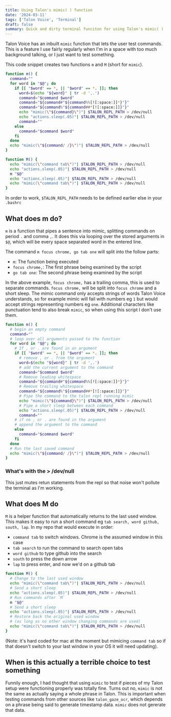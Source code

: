 ```yaml
---
title: Using Talon's mimic( ) function
date: '2024-03-11'
tags: ['Talon Voice', 'Terminal']
draft: false
summary: Quick and dirty terminal funciton for using Talon's mimic( )
---
```


Talon Voice has an inbuilt `mimic` function that lets the user test commands. This is a feature I use fairly regularly when I'm in a space with too much background talking, or I just want to test something.

This code snippet creates two functions `m` and `M` (short for `mimic`).

```bash
function m() {
  command=""
  for word in "$@"; do
    if [[ "$word" == *, || "$word" == *. ]]; then
      word=$(echo "${word}" | tr -d ',.')
      command="$command $word"
      command="${command#"${command%%[![:space:]]*}"}"
      command="${command%"${command##*[![:space:]]}"}"
      echo "mimic(\"${command}\")"| $TALON_REPL_PATH > /dev/null
      echo "actions.sleep(.05)"| $TALON_REPL_PATH > /dev/null
      command="" 
    else
      command="$command $word"
    fi
  done
  echo "mimic(\"${command/ /}\")"| $TALON_REPL_PATH > /dev/null
}

function M() {
  echo "mimic(\"command tab\")"| $TALON_REPL_PATH > /dev/null
  echo "actions.sleep(.05)"| $TALON_REPL_PATH > /dev/null
  m "$@"
  echo "actions.sleep(.05)"| $TALON_REPL_PATH > /dev/null
  echo "mimic(\"command tab\")"| $TALON_REPL_PATH > /dev/null
}
```

In order to work, `$TALON_REPL_PATH` needs to be defined earlier else in your `.bashrc`

## What does m do?

`m` is a function that pipes a sentence into mimic, splitting commands on period `.` and comma `,`. It does this via looping over the stored arguments in `$@`, which will be every space separated word in the entered line.

The command `m focus chrome, go tab one` will split into the follow parts:
 - `m`: The function being executed
 - `focus chrome,`: The first phrase being examined by the script
 - `go tab one`: The second phrase being examined by the script

In the above example, `focus chrome,` has a trailing comma, this is used to separate commands. `focus chrome,` will be split into `focus chrome` and a short sleep. The mimic command only accepts strings of words Talon Voice understands, so for example mimic will fail with numbers eg `1` but would accept strings representing numbers eg `one`. Additional characters like punctuation tend to also break `mimic`, so when using this script I don't use them.

```bash
function m() {
  # begin an empty command
  command=""
  # loop over all arguments passed to the function
  for word in "$@"; do
    # If , or . are found in an argument
    if [[ "$word" == *, || "$word" == *. ]]; then
      # remove , or . from the argument
      word=$(echo "${word}" | tr -d ',.')
      # add the current argument to the command
      command="$command $word"
      # Remove leading whitespace
      command="${command#"${command%%[![:space:]]*}"}"
      # Remove trailing whitespace
      command="${command%"${command##*[![:space:]]}"}"
      # Pipe the command to the talon repl running mimic
      echo "mimic(\"${command}\")"| $TALON_REPL_PATH > /dev/null
      # Pipe a short sleep between each command
      echo "actions.sleep(.05)"| $TALON_REPL_PATH > /dev/null
      command="" 
    # if no , or . are found in the argument
    # append the argument to the command
    else
      command="$command $word"
    fi
  done
  # Run the last saved command
  echo "mimic(\"${command/ /}\")"| $TALON_REPL_PATH > /dev/null
}
``` 

### What's with the > /dev/null

This just mutes retun statements from the repl so that noise won't pollute the terminal as I'm working.

## What does M do

`M` is a helper function that automatically returns to the last used window. This makes it easy to run a short command eg `tab search, word github, south, lap`. In my repo that would execute in order:
 - `command tab` to switch windows. Chrome is the assumed window in this case
 - `tab search` to run the command to search open tabs
 - `word github` to type github into the search
 - `south` to press the down arrow
 - `lap` to press enter, and now we'd on a github tab

```bash
function M() {
  # Change to the last used window
  echo "mimic(\"command tab\")"| $TALON_REPL_PATH > /dev/null
  # Send a short sleep
  echo "actions.sleep(.05)"| $TALON_REPL_PATH > /dev/null
  # Run commands after `M`
  m "$@"
  # Send a short sleep
  echo "actions.sleep(.05)"| $TALON_REPL_PATH > /dev/null
  # Restore back the original used window
  # (as long as no other window changing commands are used)
  echo "mimic(\"command tab\")"| $TALON_REPL_PATH > /dev/null
}
```

 (Note: it's hard coded for mac at the moment but mimicing `command tab` so if that doesn't switch to your last window in your OS it will need updating).

## When is this actually a terrible choice to test something

Funnily enough, I had thought that using `mimic` to test if pieces of my Talon setup were functioning properly was totally fine. Turns out no, `mimic` is not the same as actually saying a whole phrase in Talon. This is important when testing commands from other sources like `talon_gaze_ocr`, which depends on a phrase being said to generate timestamp data. `mimic` does not gererate that data.